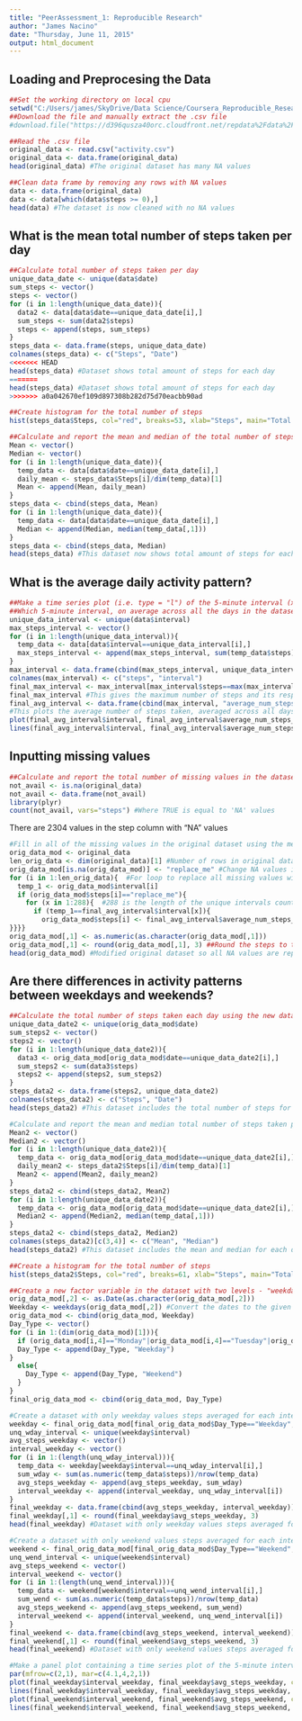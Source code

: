 ```yaml
---
title: "PeerAssessment_1: Reproducible Research"
author: "James Nacino"
date: "Thursday, June 11, 2015"
output: html_document
---
```


Loading and Preprocesing the Data
---
```r
##Set the working directory on local cpu
setwd("C:/Users/james/SkyDrive/Data Science/Coursera_Reproducible_Research/Project_1")
##Download the file and manually extract the .csv file
#download.file("https://d396qusza40orc.cloudfront.net/repdata%2Fdata%2Factivity.zip", destfile="activity.zip")

##Read the .csv file
original_data <- read.csv("activity.csv")
original_data <- data.frame(original_data)
head(original_data) #The original dataset has many NA values

##Clean data frame by removing any rows with NA values 
data <- data.frame(original_data)
data <- data[which(data$steps >= 0),]
head(data) #The dataset is now cleaned with no NA values
```

What is the mean total number of steps taken per day
---
```r
##Calculate total number of steps taken per day
unique_data_date <- unique(data$date)
sum_steps <- vector()
steps <- vector()
for (i in 1:length(unique_data_date)){
  data2 <- data[data$date==unique_data_date[i],]
  sum_steps <- sum(data2$steps)
  steps <- append(steps, sum_steps)
}
steps_data <- data.frame(steps, unique_data_date)
colnames(steps_data) <- c("Steps", "Date")
<<<<<<< HEAD
head(steps_data) #Dataset shows total amount of steps for each day 
=======
head(steps_data) #Dataset shows total amount of steps for each day
>>>>>>> a0a042670ef109d897308b282d75d70eacbb90ad

##Create histogram for the total number of steps
hist(steps_data$Steps, col="red", breaks=53, xlab="Steps", main="Total Number of Steps")

##Calculate and report the mean and median of the total number of steps taken per day
Mean <- vector()
Median <- vector()
for (i in 1:length(unique_data_date)){
  temp_data <- data[data$date==unique_data_date[i],]
  daily_mean <- steps_data$Steps[i]/dim(temp_data)[1]
  Mean <- append(Mean, daily_mean)
}
steps_data <- cbind(steps_data, Mean)
for (i in 1:length(unique_data_date)){
  temp_data <- data[data$date==unique_data_date[i],]
  Median <- append(Median, median(temp_data[,1]))
}
steps_data <- cbind(steps_data, Median) 
head(steps_data) #This dataset now shows total amount of steps for each day and the mean & median number of steps for each interval that day
```

What is the average daily activity pattern?
---
```r
##Make a time series plot (i.e. type = "l") of the 5-minute interval (x-axis) and the average number of steps taken, averaged across all days (y-axis)
##Which 5-minute interval, on average across all the days in the dataset, contains the maximum number of steps?
unique_data_interval <- unique(data$interval)
max_steps_interval <- vector()
for (i in 1:length(unique_data_interval)){
  temp_data <- data[data$interval==unique_data_interval[i],]
  max_steps_interval <- append(max_steps_interval, sum(temp_data$steps))
}
max_interval <- data.frame(cbind(max_steps_interval, unique_data_interval))
colnames(max_interval) <- c("steps", "interval") 
final_max_interval <- max_interval[max_interval$steps==max(max_interval[,1]),] 
final_max_interval #This gives the maximum number of steps and its respective interval 
final_avg_interval <- data.frame(cbind(max_interval, "average_num_steps_across_all_days" = (max_interval$steps/53))) #This gives the average number of steps taken, averaged across all days
#This plots the average number of steps taken, averaged across all days
plot(final_avg_interval$interval, final_avg_interval$average_num_steps_across_all_days, cex=.2, col="red", xlab="Interval", ylab="Average_num_steps_across_all_days") 
lines(final_avg_interval$interval, final_avg_interval$average_num_steps_across_all_days, col="red")
```

Inputting missing values
---
```r
##Calculate and report the total number of missing values in the dataset (i.e. the total number of rows with NAs)
not_avail <- is.na(original_data)
not_avail <- data.frame(not_avail)
library(plyr)
count(not_avail, vars="steps") #Where TRUE is equal to 'NA' values
```
There are 2304 values in the step column with "NA" values
```r
#Fill in all of the missing values in the original dataset using the mean number of steps across all days for each interval 
orig_data_mod <- original_data
len_orig_data <- dim(original_data)[1] #Number of rows in original data
orig_data_mod[is.na(orig_data_mod)] <- "replace_me" #Change NA values in original dataset so that you can use if statement in for loop. (if statement can't read NA values)
for (i in 1:len_orig_data){  #For loop to replace all missing values with the mean number of steps across all days for that interval 
  temp_1 <- orig_data_mod$interval[i]
  if (orig_data_mod$steps[i]=="replace_me"){
    for (x in 1:288){  #288 is the length of the unique intervals counted
      if (temp_1==final_avg_interval$interval[x]){
        orig_data_mod$steps[i] <- final_avg_interval$average_num_steps_across_all_days[x]
}}}}
orig_data_mod[,1] <- as.numeric(as.character(orig_data_mod[,1]))
orig_data_mod[,1] <- round(orig_data_mod[,1], 3) ##Round the steps to three decimal places
head(orig_data_mod) #Modified original dataset so all NA values are replaced
```

Are there differences in activity patterns between weekdays and weekends?
---
```r
##Calculate the total number of steps taken each day using the new dataset (the dataset which replaced the NAs)
unique_data_date2 <- unique(orig_data_mod$date) 
sum_steps2 <- vector()
steps2 <- vector()
for (i in 1:length(unique_data_date2)){
  data3 <- orig_data_mod[orig_data_mod$date==unique_data_date2[i],]
  sum_steps2 <- sum(data3$steps)
  steps2 <- append(steps2, sum_steps2)
}
steps_data2 <- data.frame(steps2, unique_data_date2)
colnames(steps_data2) <- c("Steps", "Date")
head(steps_data2) #This dataset includes the total number of steps for each date with the NA values replaced

#Calculate and report the mean and median total number of steps taken per day using the new dataset (the dataset which replaced the NAs)
Mean2 <- vector()
Median2 <- vector()
for (i in 1:length(unique_data_date2)){
  temp_data <- orig_data_mod[orig_data_mod$date==unique_data_date2[i],]
  daily_mean2 <- steps_data2$Steps[i]/dim(temp_data)[1]
  Mean2 <- append(Mean2, daily_mean2)
}
steps_data2 <- cbind(steps_data2, Mean2)
for (i in 1:length(unique_data_date2)){
  temp_data <- orig_data_mod[orig_data_mod$date==unique_data_date2[i],]
  Median2 <- append(Median2, median(temp_data[,1]))
}
steps_data2 <- cbind(steps_data2, Median2)
colnames(steps_data2)[c(3,4)] <- c("Mean", "Median")
head(steps_data2) #This dataset includes the mean and median for each date with the NA values replaced

##Create a histogram for the total number of steps
hist(steps_data2$Steps, col="red", breaks=61, xlab="Steps", main="Total Number of Steps")

##Create a new factor variable in the dataset with two levels - "weekday" and "weekend" indicating whether a given date is a weekday or weekend day.
orig_data_mod[,2] <- as.Date(as.character(orig_data_mod[,2])) 
Weekday <- weekdays(orig_data_mod[,2]) #Convert the dates to the given day
orig_data_mod <- cbind(orig_data_mod, Weekday)
Day_Type <- vector()
for (i in 1:(dim(orig_data_mod)[1])){
  if (orig_data_mod[i,4]=="Monday"|orig_data_mod[i,4]=="Tuesday"|orig_data_mod[i,4]=="Wednesday"|orig_data_mod[i,4]=="Thursday"|orig_data_mod[i,4]=="Friday"){
  Day_Type <- append(Day_Type, "Weekday")
}
  else{
    Day_Type <- append(Day_Type, "Weekend")
  }
}
final_orig_data_mod <- cbind(orig_data_mod, Day_Type)

#Create a dataset with only weekday values steps averaged for each interval
weekday <- final_orig_data_mod[final_orig_data_mod$Day_Type=="Weekday",] #subset 'final_orig_data_mod' dataset to only include rows that are weekdays
unq_wday_interval <- unique(weekday$interval)
avg_steps_weekday <- vector()
interval_weekday <- vector()
for (i in 1:(length(unq_wday_interval))){
  temp_data <- weekday[weekday$interval==unq_wday_interval[i],]
  sum_wday <- sum(as.numeric(temp_data$steps))/nrow(temp_data)
  avg_steps_weekday <- append(avg_steps_weekday, sum_wday)
  interval_weekday <- append(interval_weekday, unq_wday_interval[i]) 
}
final_weekday <- data.frame(cbind(avg_steps_weekday, interval_weekday))
final_weekday[,1] <- round(final_weekday$avg_steps_weekday, 3)
head(final_weekday) #Dataset with only weekday values steps averaged for each interval

#Create a dataset with only weekend values steps averaged for each interval
weekend <- final_orig_data_mod[final_orig_data_mod$Day_Type=="Weekend",] #subset 'final_orig_data_mod' dataset to only include rows that are weekdends
unq_wend_interval <- unique(weekend$interval)
avg_steps_weekend <- vector()
interval_weekend <- vector()
for (i in 1:(length(unq_wend_interval))){
  temp_data <- weekend[weekend$interval==unq_wend_interval[i],]
  sum_wend <- sum(as.numeric(temp_data$steps))/nrow(temp_data)
  avg_steps_weekend <- append(avg_steps_weekend, sum_wend)
  interval_weekend <- append(interval_weekend, unq_wend_interval[i]) 
}
final_weekend <- data.frame(cbind(avg_steps_weekend, interval_weekend))
final_weekend[,1] <- round(final_weekend$avg_steps_weekend, 3)
head(final_weekend) #Dataset with only weekend values steps averaged for each interval

#Make a panel plot containing a time series plot of the 5-minute interval (x-axis) and the average number of steps taken, averaged across all weekday days or weekend days (y-axis)
par(mfrow=c(2,1), mar=c(4.1,4,2,1))
plot(final_weekday$interval_weekday, final_weekday$avg_steps_weekday, cex=.2, col="red", xlab="Interval", ylab="Average Steps", main="Weekdays") #This plots the average number of steps taken for each interval, averaged across all weekdays
lines(final_weekday$interval_weekday, final_weekday$avg_steps_weekday, col="red")
plot(final_weekend$interval_weekend, final_weekend$avg_steps_weekend, cex=.2, col="red", xlab="Interval", ylab="Average Steps", main="Weekends") #This plots the average number of steps taken for each interval, averaged across all weekends
lines(final_weekend$interval_weekend, final_weekend$avg_steps_weekend, col="red")
```


